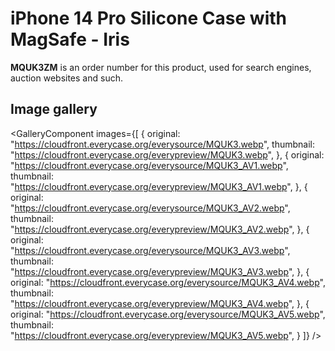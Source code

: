 
# iPhone 14 Pro Silicone Case with MagSafe - Iris

<Callout type='info' emoji='👉🏻'>**MQUK3ZM** is an order number for this product, used for search engines, auction websites and such.</Callout>

## Image gallery

<GalleryComponent
    images={[
      {
        original: "https://cloudfront.everycase.org/everysource/MQUK3.webp",
        thumbnail: "https://cloudfront.everycase.org/everypreview/MQUK3.webp",
      },
      {
        original: "https://cloudfront.everycase.org/everysource/MQUK3_AV1.webp",
        thumbnail: "https://cloudfront.everycase.org/everypreview/MQUK3_AV1.webp",
      },
      {
        original: "https://cloudfront.everycase.org/everysource/MQUK3_AV2.webp",
        thumbnail: "https://cloudfront.everycase.org/everypreview/MQUK3_AV2.webp",
      },
      {
        original: "https://cloudfront.everycase.org/everysource/MQUK3_AV3.webp",
        thumbnail: "https://cloudfront.everycase.org/everypreview/MQUK3_AV3.webp",
      },
      {
        original: "https://cloudfront.everycase.org/everysource/MQUK3_AV4.webp",
        thumbnail: "https://cloudfront.everycase.org/everypreview/MQUK3_AV4.webp",
      },
      {
        original: "https://cloudfront.everycase.org/everysource/MQUK3_AV5.webp",
        thumbnail: "https://cloudfront.everycase.org/everypreview/MQUK3_AV5.webp",
      }
    ]}
  />
